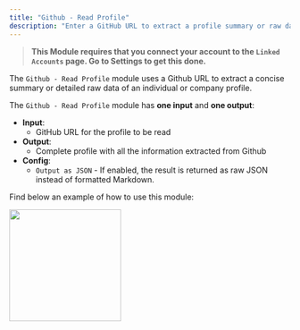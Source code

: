 ```yaml
---
title: "Github - Read Profile"
description: "Enter a GitHub URL to extract a profile summary or raw data"
---
```


> **This Module requires that you connect your account to the `Linked Accounts` page. Go to Settings to get this done.**

The `Github - Read Profile` module uses a Github URL to extract a concise summary or detailed raw data of an individual or company profile.

The `Github - Read Profile` module has **one input** and **one output**:

- **Input**:
  - GitHub URL for the profile to be read
- **Output**:
  - Complete profile with all the information extracted from Github
- **Config**:
  - `Output as JSON` - If enabled, the result is returned as raw JSON instead of formatted Markdown.

Find below an example of how to use this module:

<img height="200" src="/images/GReadProfile.png" />
